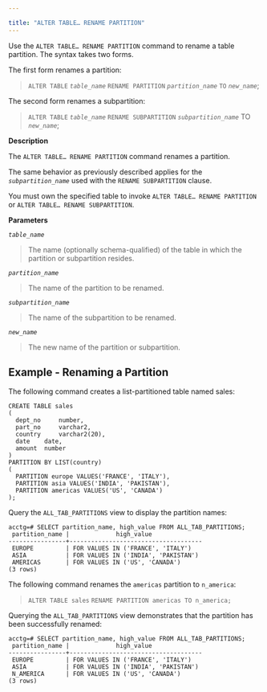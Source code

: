 ---

title: "ALTER TABLE… RENAME PARTITION"
---

<div id="alter_table_rename_partition" class="registered_link"></div>

Use the `ALTER TABLE… RENAME PARTITION` command to rename a table partition. The syntax takes two forms.

The first form renames a partition:

> `ALTER TABLE` *`table_name`*
> `RENAME PARTITION` *`partition_name`*
> `TO` *`new_name`*;

The second form renames a subpartition:

> `ALTER TABLE` *`table_name`*
> `RENAME SUBPARTITION` *`subpartition_name`*
>  TO *`new_name`*;

**Description**

The `ALTER TABLE… RENAME PARTITION` command renames a partition.

The same behavior as previously described applies for the *`subpartition_name`* used with the `RENAME SUBPARTITION` clause.

You must own the specified table to invoke `ALTER TABLE… RENAME PARTITION` or `ALTER TABLE… RENAME SUBPARTITION`.

**Parameters**

*`table_name`*

> The name (optionally schema-qualified) of the table in which the partition or subpartition resides.

*`partition_name`*

> The name of the partition to be renamed.

*`subpartition_name`*

> The name of the subpartition to be renamed.

*`new_name`*

> The new name of the partition or subpartition.



## Example - Renaming a Partition

The following command creates a list-partitioned table named sales:

```
CREATE TABLE sales
(
  dept_no     number,
  part_no     varchar2,
  country     varchar2(20),
  date    date,
  amount  number
)
PARTITION BY LIST(country)
(
  PARTITION europe VALUES('FRANCE', 'ITALY'),
  PARTITION asia VALUES('INDIA', 'PAKISTAN'),
  PARTITION americas VALUES('US', 'CANADA')
);
```

Query the `ALL_TAB_PARTITIONS` view to display the partition names:

```
acctg=# SELECT partition_name, high_value FROM ALL_TAB_PARTITIONS;
 partition_name |             high_value
----------------+-------------------------------------
 EUROPE         | FOR VALUES IN ('FRANCE', 'ITALY')
 ASIA           | FOR VALUES IN ('INDIA', 'PAKISTAN')
 AMERICAS       | FOR VALUES IN ('US', 'CANADA')
(3 rows)
```

The following command renames the `americas` partition to `n_america`:

> `ALTER TABLE sales`
> `RENAME PARTITION americas TO n_america;`

Querying the `ALL_TAB_PARTITIONS` view demonstrates that the partition has been successfully renamed:

```
acctg=# SELECT partition_name, high_value FROM ALL_TAB_PARTITIONS;
 partition_name |             high_value
----------------+-------------------------------------
 EUROPE         | FOR VALUES IN ('FRANCE', 'ITALY')
 ASIA           | FOR VALUES IN ('INDIA', 'PAKISTAN')
 N_AMERICA      | FOR VALUES IN ('US', 'CANADA')
(3 rows)
```


